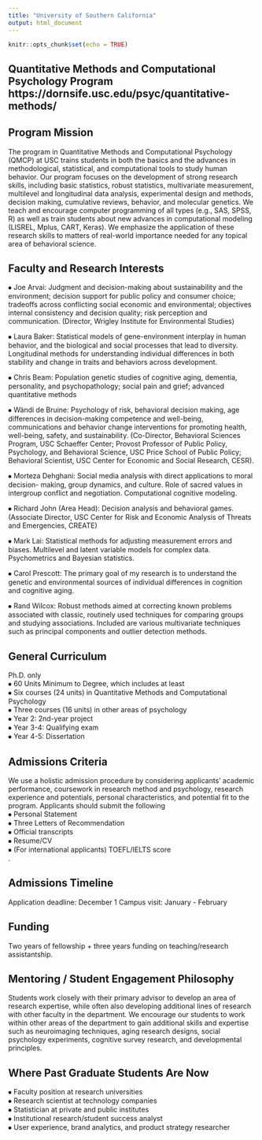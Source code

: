 ---
title: "University of Southern California"
output: html_document
---

```{r setup, include=FALSE}
knitr::opts_chunk$set(echo = TRUE)
```


## Quantitative Methods and Computational Psychology Program https://dornsife.usc.edu/psyc/quantitative-methods/  {-}

## Program Mission  {-}
The program in Quantitative Methods and Computational Psychology (QMCP) at USC trains students in both the basics and the advances in methodological, statistical, and computational tools to study human behavior. Our program focuses on the development of strong research skills, including basic statistics, robust statistics, multivariate measurement, multilevel and longitudinal data analysis, experimental design and methods, decision making, cumulative reviews, behavior, and molecular genetics. We teach and encourage computer programming of all types (e.g., SAS, SPSS, R) as well as train students about new advances in computational modeling (LISREL, Mplus, CART, Keras). We emphasize the application of these research skills to matters of real-world importance needed for any topical area of behavioral science.






## Faculty and Research Interests  {-}
⦁	Joe Arvai: Judgment and decision-making about sustainability and the environment; decision support for public policy and consumer choice; tradeoffs across conflicting social economic and environmental; objectives internal consistency and decision quality; risk perception and communication. (Director, Wrigley Institute for Environmental Studies)  


⦁	Laura Baker: Statistical models of gene-environment interplay in human behavior, and the biological and social processes that lead to diversity. Longitudinal methods for understanding individual differences in both stability and change in traits and behaviors across development.  


⦁	Chris Beam: Population genetic studies of cognitive aging, dementia, personality, and psychopathology; social pain and grief; advanced quantitative methods  


⦁	Wändi de Bruine: Psychology of risk, behavioral decision making, age differences in decision-making competence and well-being, communications and behavior change interventions for promoting health, well-being, safety, and sustainability. (Co-Director, Behavioral Sciences Program, USC Schaeffer Center; Provost Professor of Public Policy, Psychology, and Behavioral Science, USC Price School of Public Policy; Behavioral Scientist, USC Center for Economic and Social Research, CESR).  


⦁	Morteza Dehghani: Social media analysis with direct applications to moral decision- making, group dynamics, and culture. Role of sacred values in intergroup conflict and negotiation. Computational cognitive modeling.  



⦁	Richard John (Area Head): Decision analysis and behavioral games. (Associate Director, USC Center for Risk and Economic Analysis of Threats and Emergencies, CREATE)  


⦁	Mark Lai: Statistical methods for adjusting measurement errors and biases. Multilevel and latent variable models for complex data. Psychometrics and Bayesian statistics.  


⦁	Carol Prescott: The primary goal of my research is to understand the genetic and environmental sources of individual differences in cognition and cognitive aging.  


⦁	Rand Wilcox: Robust methods aimed at correcting known problems associated with classic, routinely used techniques for comparing groups and studying associations. Included are various multivariate techniques such as principal components and outlier detection methods.  




## General Curriculum  {-}
Ph.D. only  
⦁	60 Units Minimum to Degree, which includes at least  
⦁	Six courses (24 units) in Quantitative Methods and Computational Psychology  
⦁	Three courses (16 units) in other areas of psychology  
⦁	Year 2: 2nd-year project  
⦁	Year 3-4: Qualifying exam  
⦁	Year 4-5: Dissertation  




## Admissions Criteria  {-}
We use a holistic admission procedure by considering applicants’ academic performance, coursework in research method and psychology, research experience and potentials, personal characteristics, and potential fit to the program. Applicants should submit the following  
⦁	Personal Statement  
⦁	Three Letters of Recommendation  
⦁	Official transcripts  
⦁	Resume/CV  
⦁	(For international applicants)   TOEFL/IELTS score  
.

## Admissions Timeline  {-}
Application deadline: December 1 Campus visit: January - February



## Funding  {-}
Two years of fellowship + three years funding on teaching/research assistantship.


## Mentoring / Student Engagement Philosophy  {-}
Students work closely with their primary advisor to develop an area of research expertise, while often also developing additional lines of research with other faculty in the department. We encourage our students to work within other areas of the department to gain additional skills and expertise such as neuroimaging techniques, aging research designs, social psychology experiments, cognitive survey research, and developmental principles.



## Where Past Graduate Students Are Now  {-}
⦁	Faculty position at research universities  
⦁	Research scientist at technology companies  
⦁	Statistician at private and public institutes  
⦁	Institutional research/student success analyst  
⦁	User experience, brand analytics, and product strategy researcher  

